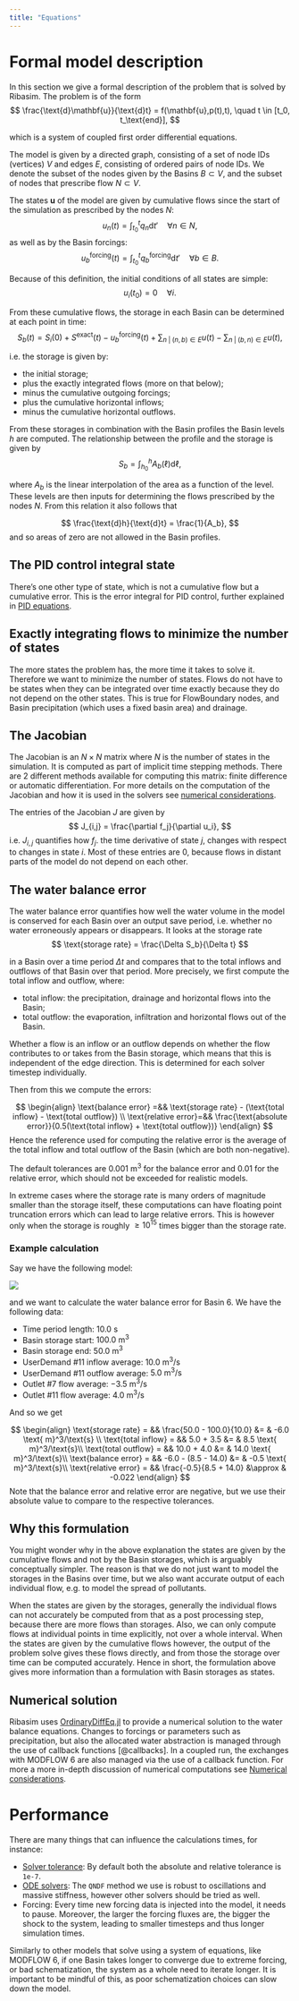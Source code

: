 ```yaml
---
title: "Equations"
---
```


# Formal model description
In this section we give a formal description of the problem that is solved by Ribasim. The problem is of the form
$$
	\frac{\text{d}\mathbf{u}}{\text{d}t} = f(\mathbf{u},p(t),t), \quad t \in [t_0, t_\text{end}],
$$

which is a system of coupled first order differential equations.

The model is given by a directed graph, consisting of a set of node IDs (vertices) $V$ and edges $E$, consisting of ordered pairs of node IDs.
We denote the subset of the nodes given by the Basins $B \subset V$, and the subset of nodes that prescribe flow $N \subset V$.

The states $\mathbf{u}$ of the model are given by cumulative flows since the start of the simulation as prescribed by the nodes $N$:
$$
	u_n(t) = \int_{t_0}^t q_n\text{d}t' \quad \forall n \in N,
$$
as well as by the Basin forcings:
$$
	u_b^\text{forcing}(t) = \int_{t_0}^t q_b^\text{forcing}\text{d}t' \quad \forall b \in B.
$$

Because of this definition, the initial conditions of all states are simple:
$$
	u_i(t_0) = 0 \quad \forall i.
$$

From these cumulative flows, the storage in each Basin can be determined at each point in time:
$$
	S_b(t) = S_i(0) + S^\text{exact}(t) - u_b^\text{forcing}(t) + \sum_{n\;|\;(n,b)\in E} u(t) - \sum_{n\;|\;(b,n)\in E} u(t),
$$

i.e. the storage is given by:

- the initial storage;
- plus the exactly integrated flows (more on that below);
- minus the cumulative outgoing forcings;
- plus the cumulative horizontal inflows;
- minus the cumulative horizontal outflows.

From these storages in combination with the Basin profiles the Basin levels $h$ are computed.
The relationship between the profile and the storage is given by
$$
	S_b = \int_{h_0}^h A_b(\ell)\text{d}\ell,
$$

where $A_b$ is the linear interpolation of the area as a function of the level.
These levels are then inputs for determining the flows prescribed by the nodes $N$. From this relation it also follows that

$$
	\frac{\text{d}h}{\text{d}t} = \frac{1}{A_b},
$$
and so areas of zero are not allowed in the Basin profiles.

## The PID control integral state

There's one other type of state, which is not a cumulative flow but a cumulative error.
This is the error integral for PID control, further explained in [PID equations](/reference/node/pid-control.qmd#equations).

## Exactly integrating flows to minimize the number of states

The more states the problem has, the more time it takes to solve it.
Therefore we want to minimize the number of states.
Flows do not have to be states when they can be integrated over time exactly because they do not depend on the other states.
This is true for FlowBoundary nodes, and Basin precipitation (which uses a fixed basin area) and drainage.

## The Jacobian

The Jacobian is an $N \times N$ matrix where $N$ is the number of states in the simulation.
It is computed as part of implicit time stepping methods.
There are 2 different methods available for computing this matrix: finite difference or automatic differentiation.
For more details on the computation of the Jacobian and how it is used in the solvers see [numerical considerations](numerics.qmd).

The entries of the Jacobian $J$ are given by
$$
	J_{i,j} = \frac{\partial f_j}{\partial u_i},
$$
i.e. $J_{i,j}$ quantifies how $f_j$. the time derivative of state $j$, changes with respect to changes in state $i$. Most of these entries are $0$, because flows in distant parts of the model do not depend on each other.

## The water balance error

The water balance error quantifies how well the water volume in the model is conserved for each Basin over an output save period, i.e. whether no water erroneously appears or disappears. It looks at the storage rate
$$
	\text{storage rate} = \frac{\Delta S_b}{\Delta t}
$$

in a Basin over a time period $\Delta t$ and compares that to the total inflows and outflows of that Basin over that period. More precisely, we first compute the total inflow and outflow, where:

- $\text{total inflow}$: the precipitation, drainage and horizontal flows into the Basin;
- $\text{total outflow}$: the evaporation, infiltration and horizontal flows out of the Basin.

Whether a flow is an inflow or an outflow depends on whether the flow contributes to or takes from the Basin storage, which means that this is independent of the edge direction. This is determined for each solver timestep individually.

Then from this we compute the errors:

$$
	\begin{align}
	\text{balance error} =&& \text{storage rate} - (\text{total inflow} - \text{total outflow}) \\
	\text{relative error}=&& \frac{\text{absolute error}}{0.5(\text{total inflow} + \text{total outflow})}
	\end{align}
$$
Hence the reference used for computing the relative error is the average of the total inflow and total outflow of the Basin (which are both non-negative).

The default tolerances are $0.001 \text{ m}^3$ for the balance error and $0.01$ for the relative error, which should not be exceeded for realistic models.

In extreme cases where the storage rate is many orders of magnitude smaller than the storage itself, these computations can have floating point truncation errors which can lead to large relative errors.  This is however only when the storage is roughly $\geq 10^{15}$ times bigger than the storage rate.

### Example calculation

Say we have the following model:

![](https://s3.deltares.nl/ribasim/doc-image/concept/equations/subnetwork.png){fig-align="left"}

and we want to calculate the water balance error for Basin 6. We have the following data:

- Time period length: $10.0 \text{ s}$
- Basin storage start: $100.0 \text{ m}^3$
- Basin storage end: $50.0 \text{ m}^3$
- UserDemand #11 inflow average: $10.0 \text{ m}^3/\text{s}$
- UserDemand #11 outflow average: $5.0 \text{ m}^3/\text{s}$
- Outlet #7 flow average: $- 3.5 \text{ m}^3/\text{s}$
- Outlet #11 flow average: $4.0 \text{ m}^3/\text{s}$

And so we get

$$
\begin{align}
	\text{storage rate} = && \frac{50.0 - 100.0}{10.0} &= & -6.0 \text{ m}^3/\text{s} \\
	\text{total inflow} = && 5.0 + 3.5 &= & 8.5 \text{ m}^3/\text{s}\\
	\text{total outflow} = && 10.0 + 4.0 &= & 14.0 \text{ m}^3/\text{s}\\
	\text{balance error} = && -6.0 - (8.5 - 14.0) &= & -0.5 \text{ m}^3/\text{s}\\
	\text{relative error} = && \frac{-0.5}{8.5 + 14.0} &\approx & -0.022
\end{align}
$$
Note that the balance error and relative error are negative, but we use their absolute value to compare to the respective tolerances.

## Why this formulation

You might wonder why in the above explanation the states are given by the cumulative flows and not by the Basin storages, which is arguably conceptually simpler.
The reason is that we do not just want to model the storages in the Basins over time, but we also want accurate output of each individual flow, e.g. to model the spread of pollutants.

When the states are given by the storages, generally the individual flows can not accurately be computed from that as a post processing step, because there are more flows than storages.
Also, we can only compute flows at individual points in time explicitly, not over a whole interval.
When the states are given by the cumulative flows however, the output of the problem solve gives these flows directly, and from those the storage over time can be computed accurately.
Hence in short, the formulation above gives more information than a formulation with Basin storages as states.

## Numerical solution

Ribasim uses [OrdinaryDiffEq.jl](https://github.com/SciML/OrdinaryDiffEq.jl/) to provide a numerical solution to the water balance equations.
Changes to forcings or parameters such as precipitation, but also the allocated water abstraction is managed through the use of callback functions [@callbacks].
In a coupled run, the exchanges with MODFLOW 6 are also managed via the use of a callback function.
For more a more in-depth discussion of numerical computations see [Numerical considerations](numerics.qmd).

# Performance

There are many things that can influence the calculations times, for instance:

- [Solver tolerance](https://docs.sciml.ai/DiffEqDocs/stable/basics/faq/#What-does-tolerance-mean-and-how-much-error-should-I-expect):
  By default both the absolute and relative tolerance is `1e-7`.
- [ODE solvers](https://diffeq.sciml.ai/stable/solvers/ode_solve/):
  The `QNDF` method we use is robust to oscillations and massive stiffness, however other solvers should be tried as well.
- Forcing: Every time new forcing data is injected into the model, it needs to pause.
  Moreover, the larger the forcing fluxes are, the bigger the shock to the system, leading to smaller timesteps and thus longer simulation times.

Similarly to other models that solve using a system of equations, like MODFLOW 6, if one Basin takes longer to converge due to extreme forcing, or bad schematization, the system as a whole need to iterate longer.
It is important to be mindful of this, as poor schematization choices can slow down the model.
